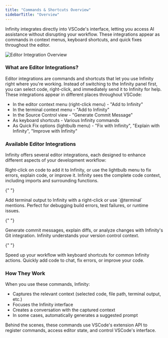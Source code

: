 ```yaml
---
title: "Commands & Shortcuts Overview"
sidebarTitle: "Overview"
---
```


Infinity integrates directly into VSCode's interface, letting you access AI assistance without disrupting your workflow. These integrations appear as commands in context menus, keyboard shortcuts, and quick fixes throughout the editor.

<Frame>
	<img
		src="https://storage.googleapis.com/infinity_public_images/docs/assets/editor-integration.png"
		alt="Editor Integration Overview"
	/>
</Frame>

### What are Editor Integrations?

Editor integrations are commands and shortcuts that let you use Infinity right where you're working. Instead of switching to the Infinity panel first, you can select code, right-click, and immediately send it to Infinity for help.
These integrations appear in different places throughout VSCode:

-   In the editor context menu (right-click menu) - "Add to Infinity"
-   In the terminal context menu - "Add to Infinity"
-   In the Source Control view - "Generate Commit Message"
-   As keyboard shortcuts - Various Infinity commands
-   As Quick Fix options (lightbulb menu) - "Fix with Infinity", "Explain with Infinity", "Improve with Infinity"

### Available Editor Integrations

Infinity offers several editor integrations, each designed to enhance different aspects of your development workflow:

<Columns cols={2}>
  <Card title="Code Commands" icon="code" href="/features/commands-and-shortcuts/code-commands">
    Right-click on code to add it to Infinity, or use the lightbulb menu to fix errors, explain code, or improve it. Infinity sees the complete code context, including imports and surrounding functions.
  </Card>

{" "}

<Card title="Terminal Integration" icon="terminal" href="/features/commands-and-shortcuts/terminal-integration">
	Add terminal output to Infinity with a right-click or use `@terminal` mentions. Perfect for debugging build errors, test
	failures, or runtime issues.
</Card>

{" "}

<Card title="Git Integration" icon="code-branch" href="/features/commands-and-shortcuts/git-integration">
	Generate commit messages, explain diffs, or analyze changes with Infinity's Git integration. Infinity understands your version
	control context.
</Card>

{" "}

<Card title="Keyboard Shortcuts" icon="keyboard" href="/features/commands-and-shortcuts/keyboard-shortcuts">
	Speed up your workflow with keyboard shortcuts for common Infinity actions. Quickly add code to chat, fix errors, or improve your code.
</Card>
</Columns>

### How They Work

When you use these commands, Infinity:

-   Captures the relevant context (selected code, file path, terminal output, etc.)
-   Focuses the Infinity interface
-   Creates a conversation with the captured context
-   In some cases, automatically generates a suggested prompt

Behind the scenes, these commands use VSCode's extension API to register commands, access editor state, and control VSCode's interface.
